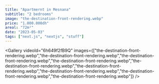 ```yaml
---
title: "Apartmernt in Mesnana"
subtitle: "2 bedrooms"
image: "the-destination-front-rendering.webp"
price: "1.000.000dh"
areal: "72m²"
date: "2023-05-03"
tags: ["next.js", "nextjs", "stuff"]
---
```


<Gallery 
  videoId="6h649f2fB9Q" 
  images={["the-destination-front-rendering.webp","the-destination-front-rendering.webp","the-destination-front-rendering.webp","the-destination-front-rendering.webp","the-destination-front-rendering.webp","the-destination-front-rendering.webp","the-destination-front-rendering.webp","the-destination-front-rendering.webp","the-destination-front-rendering.webp"]} 
/>

